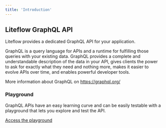 ```yaml
---
title: 'Introduction'
---
```


## Liteflow GraphQL API

Liteflow provides a dedicated GraphQL API for your application.

GraphQL is a query language for APIs and a runtime for fulfilling those queries with your existing data. GraphQL provides a complete and understandable description of the data in your API, gives clients the power to ask for exactly what they need and nothing more, makes it easier to evolve APIs over time, and enables powerful developer tools.

More information about GraphQL on https://graphql.org/

### Playground

GraphQL APIs have an easy learning curve and can be easily testable with a playground that lets you explore and test the API.

[Access the playground](https://nft-test-polygon-mumbai-hdorx.ondigitalocean.app/graphiql)
